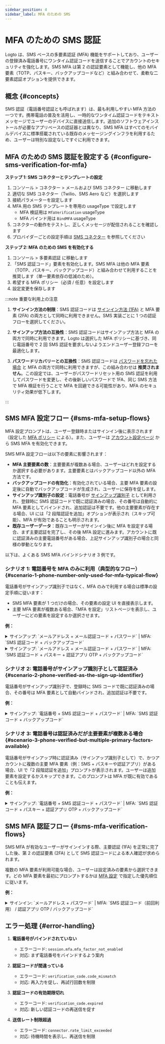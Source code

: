 ```yaml
---
sidebar_position: 4
sidebar_label: MFA のための SMS
---
```


# MFA のための SMS 認証

Logto は、SMS ベースの多要素認証 (MFA) 機能をサポートしており、ユーザーの登録済み電話番号にワンタイム認証コードを送信することでアカウントのセキュリティを強化します。SMS MFA は第 2 の認証要素として機能し、他の MFA 要素（TOTP、パスキー、バックアップコードなど）と組み合わせて、柔軟な二要素認証オプションを提供できます。

## 概念 \{#concepts}

SMS 認証（電話番号認証とも呼ばれます）は、最も利用しやすい MFA 方法の一つです。携帯電話の普及を活用し、一時的なワンタイム認証コードをテキストメッセージでユーザーのデバイスに直接送信します。追加のソフトウェアインストールが必要なアプリベースの認証器とは異なり、SMS MFA はすべてのモバイルデバイスに標準搭載されている既存のメッセージングインフラを利用するため、ユーザーは特別な設定なしですぐに利用できます。

## MFA のための SMS 認証を設定する \{#configure-sms-verification-for-mfa}

**ステップ 1: SMS コネクターとテンプレートの設定**

1. <CloudLink to="/connectors/passwordless">
     コンソール > コネクター > メールおよび SMS コネクター
   </CloudLink>
   に移動します
2. 適切な SMS コネクター（Twilio、SMS Aero など）を選択します
3. 接続パラメーターを設定します
4. MFA 用の SMS テンプレートを専用の usageType で設定します
   - MFA 検証用は `MfaVerification` usageType
   - MFA バインド用は `BindMFA` usageType
5. コネクターの動作をテストし、正しくメッセージが配信されることを確認します
6. プロバイダーごとの設定手順は [SMS コネクター](/connectors/sms-connectors) を参照してください

**ステップ 2: MFA のための SMS を有効化する**

1. <CloudLink to="/mfa">コンソール > 多要素認証</CloudLink> に移動します
2. 「SMS 認証コード」要素を有効化します。SMS MFA は他の MFA 要素（TOTP、パスキー、バックアップコード）と組み合わせて利用することを推奨します（単一要素依存の低減のため）。
3. 希望する MFA ポリシー（必須 / 任意）を設定します
4. 設定変更を保存します

:::note 重要な利用上の注意

1. **サインイン方法の制限**：SMS 認証コードは [サインイン方法 (1FA)](/end-user-flows/sign-up-and-sign-in/sign-in) と MFA 要素 (2FA) の両方として同時に利用できません。SMS 実装ごとに 1 つの認証フローを選択してください。

2. **サインアップ方法の互換性**：SMS 認証コードはサインアップ方法と MFA の両方で同時に利用できます。Logto は選択した MFA ポリシーに基づき、同じ電話番号で 2 回 SMS 認証を要求しないようエンドユーザー登録フローを最適化します。

3. **パスワードリカバリーとの互換性**：SMS 認証コードは [パスワードを忘れた場合](/end-user-flows/sign-up-and-sign-in/reset-password) と MFA の両方で同時に利用できますが、この組み合わせは **推奨されません**。この設定では、ユーザーがパスワードリセット用の SMS 認証を利用してパスワードを変更し、その後新しいパスワードで 1FA、同じ SMS 方法で MFA 検証を行うことで MFA を回避できる可能性があり、MFA のセキュリティ効果が低下します。

:::

## SMS MFA 設定フロー \{#sms-mfa-setup-flows}

MFA 設定プロンプトは、ユーザー登録時またはサインイン後に表示されます（設定した [MFA ポリシー](/end-user-flows/mfa/configure-mfa#global-mfa-configuration) による）。また、ユーザーは [アカウント設定ページ](/end-user-flows/account-settings/by-account-api#manage-phone) から SMS MFA を有効化できます。

SMS MFA 設定フローは以下の要素に影響されます：

- **MFA 主要要素の数**：主要要素が複数ある場合、ユーザーはどれを設定するか選択する必要があります。主要要素とはバックアップコード以外の MFA 方法です。
- **バックアップコードの有効化**：有効化されている場合、主要 MFA 要素の設定後に自動でバックアップコードが生成され、ユーザーに保存を促します。
- **サインアップ識別子の設定**：電話番号が [サインアップ識別子](/end-user-flows/sign-up-and-sign-in/sign-up#set-up-the-sign-up-identifier) として利用され、登録時に SMS 認証コードで既に認証済みの場合、その番号は自動的に MFA 要素としてバインドされ、追加認証は不要です。他の主要要素が存在する場合、UI には「2 段階認証を追加」オプションが表示され（スキップ可能）、MFA が有効であることも明示されます。
- **既存ユーザーデータ**：既存ユーザーがサインイン後に MFA を設定する場合、まず主要認証を完了し、その後 MFA 設定に進みます。アカウントに既に認証済みの主要電話番号がある場合、上記サインアップ識別子の場合と同様の挙動となります。

以下は、よくある SMS MFA バインドシナリオ 3 例です。

### シナリオ 1: 電話番号を MFA のみに利用（典型的なフロー） \{#scenario-1-phone-number-only-used-for-mfa-typical-flow}

電話番号がサインアップ識別子ではなく、MFA のみで利用する場合は標準の設定手順に従います：

- SMS MFA 要素が 1 つだけの場合、その要素の設定 UI を直接表示します。
- 主要 MFA 要素が複数ある場合、「MFA を設定」リストページを表示し、ユーザーにどの要素を設定するか選択させます。

**例：**

<details>
  <summary>
    サインアップ: `メールアドレス + メール認証コード + パスワード` | MFA: `SMS 認証コード +
    バックアップコード`
  </summary>
  <img src="/img/assets/sms-mfa-setup-scenario-1-1.png" alt="SMS MFA 設定フロー 1-1" />
</details>

<details>
  <summary>
    サインアップ: `メールアドレス + メール認証コード + パスワード` | MFA: `SMS 認証コード + パスキー
    + 認証アプリ OTP + バックアップコード`
  </summary>
  <img src="/img/assets/sms-mfa-setup-scenario-1-2.png" alt="SMS MFA 設定フロー 1-2" />
</details>

### シナリオ 2: 電話番号がサインアップ識別子として認証済み \{#scenario-2-phone-verified-as-the-sign-up-identifier}

電話番号がサインアップ識別子で、登録時に SMS コードで既に認証済みの場合、その番号は MFA 要素として自動バインドされ、追加認証は不要です。

**例：**

<details>
  <summary>
    サインアップ: `電話番号 + SMS 認証コード + パスワード` | MFA: `SMS 認証コード +
    バックアップコード`
  </summary>
  <img src="/img/assets/sms-mfa-setup-scenario-2.png" alt="SMS MFA 設定フロー 2" />
</details>

### シナリオ 3: 電話番号は認証済みだが主要要素が複数ある場合 \{#scenario-3-phone-verified-but-multiple-primary-factors-available}

電話番号がサインアップ時に認証済み（サインアップ識別子として）で、かつアカウントに複数の主要 MFA 要素（例：SMS + パスキーや認証アプリ）がある場合、UI で「2 段階認証を追加」プロンプトが表示されます。ユーザーは追加要素を設定するかスキップできます。このプロンプトは MFA が既に有効であることも伝えます。

**例：**

<details>
  <summary>
    サインアップ: `電話番号 + SMS 認証コード + パスワード` | MFA: `SMS 認証コード + パスキー +
    認証アプリ OTP + バックアップコード`
  </summary>
  <img src="/img/assets/sms-mfa-setup-scenario-3.png" alt="SMS MFA 設定フロー 3" />
</details>

## SMS MFA 認証フロー \{#sms-mfa-verification-flows}

SMS MFA が有効なユーザーがサインインする際、主要認証 (1FA) を正常に完了した後、第 2 の認証要素 (2FA) として SMS 認証コードによる本人確認が求められます。

複数の MFA 要素が利用可能な場合、ユーザーは設定済みの要素から選択できます。どの MFA 要素を最初にプロンプトするかは [MFA 設定](/end-user-flows/mfa/configure-mfa#mfa-verification-flow) で指定した優先順位に従います。

**例：**

<details>
  <summary>
    サインイン: `メールアドレス + パスワード` | MFA: `SMS 認証コード（前回利用） / 認証アプリ OTP /
    バックアップコード`
  </summary>
  <img src="/img/assets/sms-mfa-verification-flow.png" alt="SMS MFA 認証フロー" />
</details>

## エラー処理 \{#error-handling}

1. **電話番号がバインドされていない**

   - エラーコード: `session.mfa.mfa_factor_not_enabled`
   - 対応: まず電話番号をバインドするよう案内

2. **認証コードが間違っている**

   - エラーコード: `verification_code.code_mismatch`
   - 対応: 再入力を促し、再試行回数を制限

3. **認証コードの有効期限切れ**

   - エラーコード: `verification_code.expired`
   - 対応: 新しい認証コードの再送信を促す

4. **送信レート制限超過**
   - エラーコード: `connector.rate_limit_exceeded`
   - 対応: 待機時間を表示し、再送信を制限
